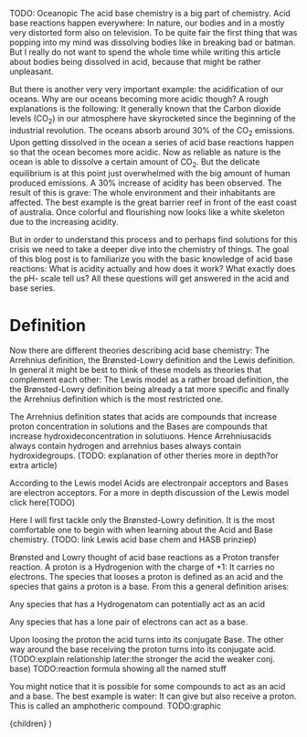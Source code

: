 TODO: Oceanopic
The acid base chemistry is a big part of chemistry. Acid base reactions happen everywhere: In nature, our bodies and in a mostly very distorted form also on television.
To be quite fair the first thing that was popping into my mind was dissolving bodies like in breaking bad or batman. But I really do not want to spend the whole time while writing this article 
about bodies being dissolved in acid, because that might be rather unpleasant.

But there is another very very important example: the acidification of our oceans. Why are our oceans becoming more acidic though? A rough explanations is the following: 
It generally known that the Carbon dioxide levels (CO$_2$) in our atmosphere have skyrocketed since the beginning of the industrial revolution. 
The oceans absorb around 30% of the CO$_2$ emissions. Upon getting dissolved in the ocean a series of acid base reactions happen so that the ocean becomes more acidic.
Now as reliable as nature is the ocean is able to dissolve a certain amount of CO$_2$. But the delicate equilibrium is at this point just overwhelmed with the big amount of human produced emissions. A 30% increase of acidity has been observed. The result of this 
is grave: The whole environment and their inhabitants are affected. The best example is the great barrier reef in front of the east coast of australia. Once colorful and flourishing now looks like a white skeleton due to the increasing acidity.

But in order to understand this process and to perhaps find solutions for this crisis we need to take a deeper dive into the chemistry of things. 
The goal of this blog post is to familiarize you with the basic knowledge of acid base reactions: What is acidity actually and how does it work?
What exactly does the pH- scale tell us? All these questions will get answered in the acid and base series.


# Definition

Now there are different theories describing acid base chemistry: The Arrehnius definition, the Brønsted-Lowry definition and the Lewis definition.
In general it might be best to think of these models as theories that complement each other: The Lewis model as a rather broad definition, the the Brønsted-Lowry definition being 
already a tat more specific and finally the Arrehnius definition which is the most restricted one. 

The Arrehnius definition states that acids are compounds that increase proton concentration in solutions and the Bases are compounds that increase hydroxideconcentration in solutiuons. Hence Arrehniusacids always contain hydrogen and arrehnius bases always contain hydroxidegroups.
(TODO: explanation of other theries more in depth?or extra article)

According to the Lewis model Acids are electronpair acceptors and Bases are electron acceptors. For a more in depth discussion of the Lewis model click here(TODO)

Here I will first tackle only the Brønsted-Lowry definition. It is the most comfortable one to begin with when learning about the Acid and Base chemistry. (TODO: link Lewis acid base chem and HASB prinziep)

Brønsted and Lowry thought of acid base reactions as a Proton transfer reaction. A proton is a Hydrogenion with the charge of +1: It carries no electrons.
The species that looses a proton is defined as an acid and the species that gains a proton is a base. From this a general definition arises:

Any species that has a Hydrogenatom can potentially act as an acid

Any species that has a lone pair of electrons can act as a base.

Upon loosing the proton the acid turns into its conjugate Base. The other way around the base receiving the proton turns into its conjugate acid.(TODO:explain relationship later:the stronger the acid the weaker conj. base)
TODO:reaction formula showing all the named stuff

You might notice that it is possible for some compounds to act as an acid and a base. The best example is water: It can give but also receive a proton. This is called an amphotheric compound.
TODO:graphic


  <LayoutPostWrapper pageIdx={1} title="Acid & Base chemistry: An introduction" date="2022-08-23">
    {children}
  </LayoutPostWrapper>
)
